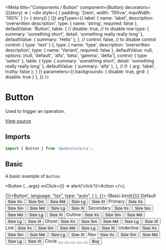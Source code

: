 
<Meta
  title="Components / Button"
  component={Button}
  decorators={[(story) => (
    <div style={ { padding: '2rem', width: '100vw', maxWidth: '100%' } }>
      { story() }
    </div>
  )]}
  argTypes={{
    label: {
      name: 'label',
      description: 'overwritten description',
      type: { name: 'string', required: false },
      defaultValue: 'Button',
      table: {
        // disable: true, // to disable row
        type: {
          summary: 'something short',
          detail: 'something really really long'
        },
        defaultValue: { summary: 'Hello' },
      },
      // control: false, // to disable control
      control: {
        type: 'text'
      }
    },
    type: {
      name: 'type',
      description: 'overwritten description',
      type: { name: 'Variant', required: false },
      defaultValue: null,
      options: [null, 'default', 'alfa', 'beta', 'gamma', 'delta'],
      control: { type: 'select' },
      table: {
        type: {
          summary: 'something short',
          detail: 'something really really long'
        },
        defaultValue: { summary: 'alfa' },
      },
      // if: { arg: 'label', truthy: false },
    }
  }}
  parameters={{
    backgrounds: { disable: true, grid: { disable: true } },
  }}
/>

# Button

Used to trigger an operation.

[View source](https://github.com/actarian/turbo-mono/tree/main/packages/ui/src/components/button)

## Imports

```js
import { Button } from '@websolute/ui';
```

## Basic

A basic example of `Button`.

  <Button {...args} onClick={() => alert('click')}>Action</Button>
</>);

<Canvas>
  <Story name="basic" parameters={{
    docs: {
      source: {
        code: '<Button onClick={() => {}}>Button</Button>',
        language: "tsx",
        type: "auto",
      }
    },
  }}>
    {Basic.bind({})}
  </Story>
</Canvas>

<Canvas>
  <Story name="default">
    <Label>Default</Label>
    <Flex.Col flexDirectionSm="row" alignItems="center" gap="0.5rem" padding="1rem 0">
      <Button variant="default" size="xs" as="button">Size Xs</Button>
      <Button variant="default" size="sm" as="button">Size Sm</Button>
      <Button variant="default" size="md" as="button">Size Md</Button>
      <Button variant="default" size="lg" as="button">Size Lg</Button>
      <Button variant="default" size="xl" as="button">Size Xl</Button>
    </Flex.Col>
  </Story>
  <Story name="primary">
    <Label>Primary</Label>
    <Flex.Col flexDirectionSm="row" alignItems="center" gap="0.5rem" padding="1rem 0">
      <Button variant="primary" size="xs" as="button">Size Xs</Button>
      <Button variant="primary" size="sm" as="button">Size Sm</Button>
      <Button variant="primary" size="md" as="button">Size Md</Button>
      <Button variant="primary" size="lg" as="button">Size Lg</Button>
      <Button variant="primary" size="xl" as="button">Size Xl</Button>
    </Flex.Col>
  </Story>
  <Story name="secondary">
    <Label>Secondary</Label>
    <Flex.Col flexDirectionSm="row" alignItems="center" gap="0.5rem" padding="1rem 0">
      <Button variant="secondary" size="xs" as="button">Size Xs</Button>
      <Button variant="secondary" size="sm" as="button">Size Sm</Button>
      <Button variant="secondary" size="md" as="button">Size Md</Button>
      <Button variant="secondary" size="lg" as="button">Size Lg</Button>
      <Button variant="secondary" size="xl" as="button">Size Xl</Button>
    </Flex.Col>
  </Story>
  <Story name="outline">
    <Label>Outline</Label>
    <Flex.Col flexDirectionSm="row" alignItems="center" gap="0.5rem" padding="1rem 0">
      <Button variant="outline" size="xs" as="button">Size Xs</Button>
      <Button variant="outline" size="sm" as="button">Size Sm</Button>
      <Button variant="outline" size="md" as="button">Size Md</Button>
      <Button variant="outline" size="lg" as="button">Size Lg</Button>
      <Button variant="outline" size="xl" as="button">Size Xl</Button>
    </Flex.Col>
  </Story>
  <Story name="ghost">
    <Label>Ghost</Label>
    <Flex.Col flexDirectionSm="row" alignItems="center" gap="0.5rem" padding="1rem 0">
      <Button variant="ghost" size="xs" as="button">Size Xs</Button>
      <Button variant="ghost" size="sm" as="button">Size Sm</Button>
      <Button variant="ghost" size="md" as="button">Size Md</Button>
      <Button variant="ghost" size="lg" as="button">Size Lg</Button>
      <Button variant="ghost" size="xl" as="button">Size Xl</Button>
    </Flex.Col>
  </Story>
  <Story name="link">
    <Label>Link</Label>
    <Flex.Col flexDirectionSm="row" alignItems="center" gap="0.5rem" padding="1rem 0">
      <Button variant="link" size="xs" as="button">Size Xs</Button>
      <Button variant="link" size="sm" as="button">Size Sm</Button>
      <Button variant="link" size="md" as="button">Size Md</Button>
      <Button variant="link" size="lg" as="button">Size Lg</Button>
      <Button variant="link" size="xl" as="button">Size Xl</Button>
    </Flex.Col>
  </Story>
  <Story name="underline">
    <Label>Underline</Label>
    <Flex.Col flexDirectionSm="row" alignItems="center" gap="0.5rem" padding="1rem 0">
      <Button variant="underline" size="xs" as="button">Size Xs</Button>
      <Button variant="underline" size="sm" as="button">Size Sm</Button>
      <Button variant="underline" size="md" as="button">Size Md</Button>
      <Button variant="underline" size="lg" as="button">Size Lg</Button>
      <Button variant="underline" size="xl" as="button">Size Xl</Button>
    </Flex.Col>
  </Story>
  <Story name="nav">
    <Label>Nav</Label>
    <Flex.Col flexDirectionSm="row" alignItems="center" gap="0.5rem" padding="1rem 0">
      <Button variant="nav" size="xs" as="button">Size Xs</Button>
      <Button variant="nav" size="sm" as="button">Size Sm</Button>
      <Button variant="nav" size="md" as="button">Size Md</Button>
      <Button variant="nav" size="lg" as="button">Size Lg</Button>
      <Button variant="nav" size="xl" as="button">Size Xl</Button>
    </Flex.Col>
  </Story>
  <Story name="circle">
    <Label>Circle</Label>
    <Flex.Col flexDirectionSm="row" alignItems="center" gap="0.5rem" padding="1rem 0">
      <Button variant="circle" size="xs" as="button"><ArrowRight /></Button>
      <Button variant="circle" size="sm" as="button"><ArrowRight /></Button>
      <Button variant="circle" size="md" as="button"><ArrowRight /></Button>
      <Button variant="circle" size="lg" as="button"><ArrowRight /></Button>
      <Button variant="circle" size="xl" as="button"><ArrowRight /></Button>
    </Flex.Col>
  </Story>
</Canvas>

<Canvas>
  <Story name="with icon">
    <Button variant="primary"><span>Buy</span> <ShoppingCart /></Button>
  </Story>
</Canvas>
